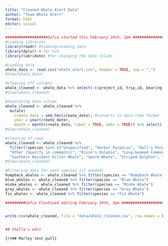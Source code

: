 ```yaml
---
title: "Cleaned Whale Alert Data"
author: "Team Whale Alert"
format: html
editor: visual
---
```


```r
###################Sofia started this February 24th, 2pm #################################### 
#Loading libraries
library(readr) #loading/reading data
library(dplyr) # for %>%
library(lubridate) #for changing the date column

#Loading data
whale_data <- read.csv("whale_alert.csv", header = TRUE, sep = ",")
#View(whale_data)

#cleaning off columns
whale_cleaned <- whale_data %>% select(-c(project_id, trip_id, bearing, photos, photos_taken, whale_alert_submitter_name, whale_alert_submitter_email, whale_alert_submitter_phone, comments, animal_status, Id, X.1, X.2,X.3, X.4, X.5, X.6, X.7))
#View(whale_cleaned)

#Separating data column
whale_cleaned <- whale_cleaned %>%
  mutate(
    create_date = ymd_hms(create_date), #converts to data-time format
    year = year(create_date),
    month = month(create_date, label = TRUE, abbr = TRUE)) %>% select(-c(create_date)) %>%     rename(species = whale_alert_species)
#View(whale_cleaned)

#cleaning of rows
whale_cleaned <- whale_cleaned %>%
  filter(!species %in% c("Unspecified", "Harbor Porpoise", "Dall's Porpoise", "Killer Whale",   "Killer Whale (Orca)", "Other", "Dolphin",
  "Other (Specify in comments)", "Risso's Dolphin", "Long-beaked Common Dolphin",
  "Southern Resident Killer Whale", "Sperm Whale", "Striped Dolphin", "Pacific White-sided Dolphin"))
#View(whale_cleaned)

#Filtering data for each species (if needed)
humpback_whales <- whale_cleaned %>% filter(species == "Humpback Whale")
blue_whales <- whale_cleaned %>% filter(species == "Blue Whale")
minke_whales <- whale_cleaned %>% filter(species == "Minke Whale")
gray_whales <- whale_cleaned %>% filter(species == "Gray Whale")
fin_whales <- whale_cleaned %>% filter(species == "Fin Whale")

#########Sofia Finshined editing February 24th, 3pm #####################################


write.csv(whale_cleaned, file = "data/whale_cleaned.csv", row.names = FALSE)


## Stella's edit
```

```{r}## Marley test pull}
```
